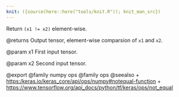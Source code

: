 ```yaml
---
knit: ({source(here::here("tools/knit.R")); knit_man_src})
---
```

Return `(x1 != x2)` element-wise.

@returns
    Output tensor, element-wise comparsion of `x1` and `x2`.

@param x1
First input tensor.

@param x2
Second input tensor.

@export
@family numpy ops
@family ops
@seealso
+ <https:/keras.io/keras_core/api/ops/numpy#notequal-function>
+ <https://www.tensorflow.org/api_docs/python/tf/keras/ops/not_equal>
